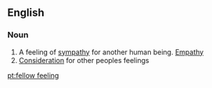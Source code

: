 ==English==

===Noun===
{{en-noun|sg=[[fellow]] [[feeling]]}}

# A feeling of [[sympathy]] for another human being. [[empathy|Empathy]]
# [[Consideration]] for other peoples feelings

[[pt:fellow feeling]]
